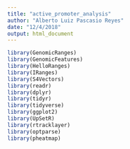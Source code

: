 ```yaml
---
title: "active_promoter_analysis"
author: "Alberto Luiz Pascasio Reyes"
date: "12/4/2018"
output: html_document
---
```


```r

library(GenomicRanges)
library(GenomicFeatures)
library(HelloRanges)
library(IRanges)
library(S4Vectors)
library(readr)
library(dplyr)
library(tidyr)
library(tidyverse)
library(ggplot2)
library(UpSetR)
library(rtracklayer)
library(optparse)
library(pheatmap) 


```